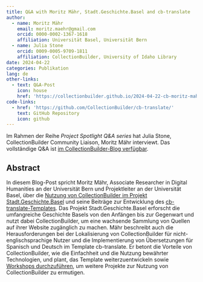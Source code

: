```yaml
---
title: Q&A with Moritz Mähr, Stadt.Geschichte.Basel and cb-translate
author:
  - name: Moritz Mähr
    email: moritz.maehr@gmail.com
    orcid: 0000-0002-1367-1618
    affiliation: Universität Basel, Universität Bern
  - name: Julia Stone
    orcid: 0009-0005-9709-1811
    affiliation: CollectionBuilder, University of Idaho Library
date: 2024-04-22
categories: Publikation
lang: de
other-links:
  - text: Q&A-Post
    icon: house
    href: 'https://collectionbuilder.github.io/2024-04-22-cb-moritz-mahr/'
code-links:
  - href: 'https://github.com/CollectionBuilder/cb-translate/'
    text: GitHub Repository
    icon: github
---
```


::: callout-note
Im Rahmen der Reihe *Project Spotlight Q&A series* hat Julia Stone, CollectionBuilder Community Liaison, Moritz Mähr interviewt. Das vollständige Q&A ist [im CollectionBuilder-Blog verfügbar](https://collectionbuilder.github.io/2024-04-22-cb-moritz-mahr/). 
:::

## Abstract

In diesem Blog-Post spricht Moritz Mähr, Associate Researcher in Digital Humanities an der Universität Bern und Projektleiter an der Universität Basel, über die [Nutzung von CollectionBuilder im Projekt Stadt.Geschichte.Basel](../../coding/plattform/index.qmd) und seine Beiträge zur Entwicklung des [cb-translate-Templates](https://github.com/CollectionBuilder/cb-translate). Das Projekt Stadt.Geschichte.Basel erforscht die umfangreiche Geschichte Basels von den Anfängen bis zur Gegenwart und nutzt dabei CollectionBuilder, um eine wachsende Sammlung von Quellen auf ihrer Website zugänglich zu machen. Mähr beschreibt auch die Herausforderungen bei der Lokalisierung von CollectionBuilder für nicht-englischsprachige Nutzer und die Implementierung von Übersetzungen für Spanisch und Deutsch im Template cb-translate. Er betont die Vorteile von CollectionBuilder, wie die Einfachheit und die Nutzung bewährter Technologien, und plant, das Template weiterzuentwickeln sowie [Workshops durchzuführen](../../talks-posters/workshop-halle/index.qmd), um weitere Projekte zur Nutzung von CollectionBuilder zu ermutigen.